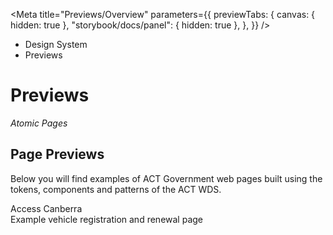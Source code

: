 
<Meta
	title="Previews/Overview"
	parameters={{
		previewTabs: {
			canvas: { hidden: true },
			"storybook/docs/panel": { hidden: true },
		},
	}}
/>

<div className="act-docs-container">
	<Masthead />
	<main className="act-body">
		<div className="act-flex act-flex-light-purple">
			<div className="act-flex__container act-flex__container-padding-trim">
				<div className="act-flex__grid">
					<div className="act-flex__row">
						<div className="act-col__cw-12">
							<div className="act-box">
								<div className="act-breadcrumbs">
									<ul className="act-breadcrumbs__container">
										<li className="act-breadcrumbs__crumb act-h6">
											<LinkTo className="act-breadcrumbs__crumb__link" kind="about-about--page">
												Design System <i className="fa-solid fa-angle-right"></i>
											</LinkTo>
										</li>
										<li className="act-breadcrumbs__crumb act-h6">
											<LinkTo className="act-breadcrumbs__crumb__link" kind="previews-overview--page">
												Previews <i className="fa-solid fa-angle-right"></i>
											</LinkTo>
										</li>
									</ul>
								</div>
								<h1>Previews</h1>
								<p>
									<i className="fa-solid fa-atom"></i> <em>Atomic Pages</em>
								</p>
							</div>
						</div>
					</div>
				</div>
			</div>
		</div>
		<div className="act-flex">
			<div className="act-flex__container">
				<div className="act-flex__grid">
					<div className="act-flex__row">
						<div className="act-col__cw-12">
							<div className="act-box">
								<h2>Page Previews</h2>
								<p>Below you will find examples of ACT Government web pages built using the tokens, components and patterns of the ACT WDS.</p>
								<div className="act-card-grid">
									<LinkTo className="act-card act-card__primary act-card__feature--icon" kind="previews-access-canberra--access-canberra">
										<div class="act-card__container">
											<div class="act-card__content">
												<div class="act-card__icon">
													<i class="fa-solid fa-universal-access"></i>
												</div>
												<div class="act-card__title">Access Canberra</div>
												<div class="act-card__description">Example vehicle registration and renewal page</div>
												<div class="act-card__cta">
													<i class="fa-solid fa-arrow-right"></i>
												</div>
											</div>
										</div>
									</LinkTo>
								</div>
							</div>
						</div>
					</div>
				</div>
			</div>
		</div>
	</main>
	<footer className="act-footer">
		<AoC />
		<Footer />
	</footer>
</div>

